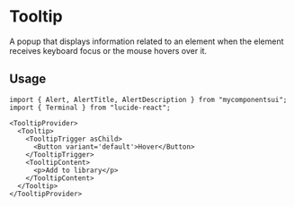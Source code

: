 

<Meta of={ComponentStories} />

# Tooltip

A popup that displays information related to an element when the element receives keyboard focus or the mouse hovers over it.

<Canvas of={ComponentStories.Default} />

<Controls />

## Usage

```tsx
import { Alert, AlertTitle, AlertDescription } from "mycomponentsui";
import { Terminal } from "lucide-react";
```

```tsx
<TooltipProvider>
  <Tooltip>
    <TooltipTrigger asChild>
      <Button variant='default'>Hover</Button>
    </TooltipTrigger>
    <TooltipContent>
      <p>Add to library</p>
    </TooltipContent>
  </Tooltip>
</TooltipProvider>
```
